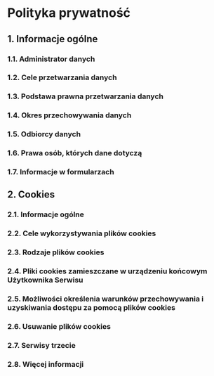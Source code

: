# Polityka prywatność

## 1. Informacje ogólne

### 1.1. Administrator danych

### 1.2. Cele przetwarzania danych

### 1.3. Podstawa prawna przetwarzania danych

### 1.4. Okres przechowywania danych

### 1.5. Odbiorcy danych

### 1.6. Prawa osób, których dane dotyczą

### 1.7. Informacje w formularzach

## 2. Cookies

### 2.1. Informacje ogólne

### 2.2. Cele wykorzystywania plików cookies

### 2.3. Rodzaje plików cookies

### 2.4. Pliki cookies zamieszczane w urządzeniu końcowym Użytkownika Serwisu

### 2.5. Możliwości określenia warunków przechowywania i uzyskiwania dostępu za pomocą plików cookies

### 2.6. Usuwanie plików cookies

### 2.7. Serwisy trzecie

### 2.8. Więcej informacji
